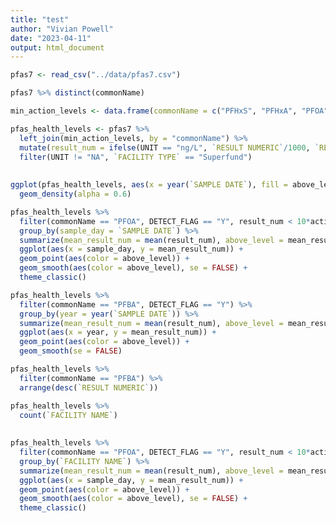 ```yaml
---
title: "test"
author: "Vivian Powell"
date: "2023-04-11"
output: html_document
---
```


```r
pfas7 <- read_csv("../data/pfas7.csv")

pfas7 %>% distinct(commonName)

min_action_levels <- data.frame(commonName = c("PFHxS", "PFHxA", "PFOA", "PFBA", "PFBS", "PFOS", "PFPeA"), action_level = c(0.027, NA, 0.035, 7.000, 7.000, 0.027, NA))

pfas_health_levels <- pfas7 %>% 
  left_join(min_action_levels, by = "commonName") %>%
  mutate(result_num = ifelse(UNIT == "ng/L", `RESULT NUMERIC`/1000, `RESULT NUMERIC`),above_level = ifelse(DETECT_FLAG == "Y", `RESULT NUMERIC` > action_level, FALSE)) %>%
  filter(UNIT != "NA", `FACILITY TYPE` == "Superfund")
  
  
ggplot(pfas_health_levels, aes(x = year(`SAMPLE DATE`), fill = above_level)) +
  geom_density(alpha = 0.6)

pfas_health_levels %>%
  filter(commonName == "PFOA", DETECT_FLAG == "Y", result_num < 10*action_level) %>% 
  group_by(sample_day = `SAMPLE DATE`) %>%
  summarize(mean_result_num = mean(result_num), above_level = mean_result_num > action_level) %>%
  ggplot(aes(x = sample_day, y = mean_result_num)) +
  geom_point(aes(color = above_level)) +
  geom_smooth(aes(color = above_level), se = FALSE) +
  theme_classic()

pfas_health_levels %>%
  filter(commonName == "PFBA", DETECT_FLAG == "Y") %>% 
  group_by(year = year(`SAMPLE DATE`)) %>%
  summarize(mean_result_num = mean(result_num), above_level = mean_result_num > action_level) %>%
  ggplot(aes(x = year, y = mean_result_num)) +
  geom_point(aes(color = above_level)) +
  geom_smooth(se = FALSE)

pfas_health_levels %>%
  filter(commonName == "PFBA") %>%
  arrange(desc(`RESULT NUMERIC`))

pfas_health_levels %>%
  count(`FACILITY NAME`)
  
  
pfas_health_levels %>%
  filter(commonName == "PFOA", DETECT_FLAG == "Y", result_num < 10*action_level) %>% 
  group_by(`FACILITY NAME`) %>%
  summarize(mean_result_num = mean(result_num), above_level = mean_result_num > action_level) %>%
  ggplot(aes(x = sample_day, y = mean_result_num)) +
  geom_point(aes(color = above_level)) +
  geom_smooth(aes(color = above_level), se = FALSE) +
  theme_classic()

  
```

